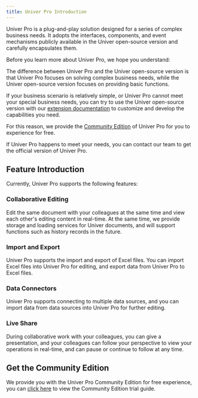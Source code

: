 ```yaml
---
title: Univer Pro Introduction
---
```


Univer Pro is a plug-and-play solution designed for a series of complex business needs. It adopts the interfaces, components, and event mechanisms publicly available in the Univer open-source version and carefully encapsulates them.

Before you learn more about Univer Pro, we hope you understand:

The difference between Univer Pro and the Univer open-source version is that Univer Pro focuses on solving complex business needs, while the Univer open-source version focuses on providing basic functions.

If your business scenario is relatively simple, or Univer Pro cannot meet your special business needs, you can try to use the Univer open-source version with our [extension documentation](/guides/customization) to customize and develop the capabilities you need.

For this reason, we provide the [Community Edition](/pro/enterprises/trial-version) of Univer Pro for you to experience for free.

If Univer Pro happens to meet your needs, you can contact our team to get the official version of Univer Pro.

## Feature Introduction

Currently, Univer Pro supports the following features:

### Collaborative Editing

Edit the same document with your colleagues at the same time and view each other's editing content in real-time. At the same time, we provide storage and loading services for Univer documents, and will support functions such as history records in the future.

### Import and Export

Univer Pro supports the import and export of Excel files. You can import Excel files into Univer Pro for editing, and export data from Univer Pro to Excel files.

### Data Connectors

Univer Pro supports connecting to multiple data sources, and you can import data from data sources into Univer Pro for further editing.

### Live Share

During collaborative work with your colleagues, you can give a presentation, and your colleagues can follow your perspective to view your operations in real-time, and can pause or continue to follow at any time.

## Get the Community Edition

We provide you with the Univer Pro Community Edition for free experience, you can [click here](/pro/enterprises/trial-version) to view the Community Edition trial guide.


